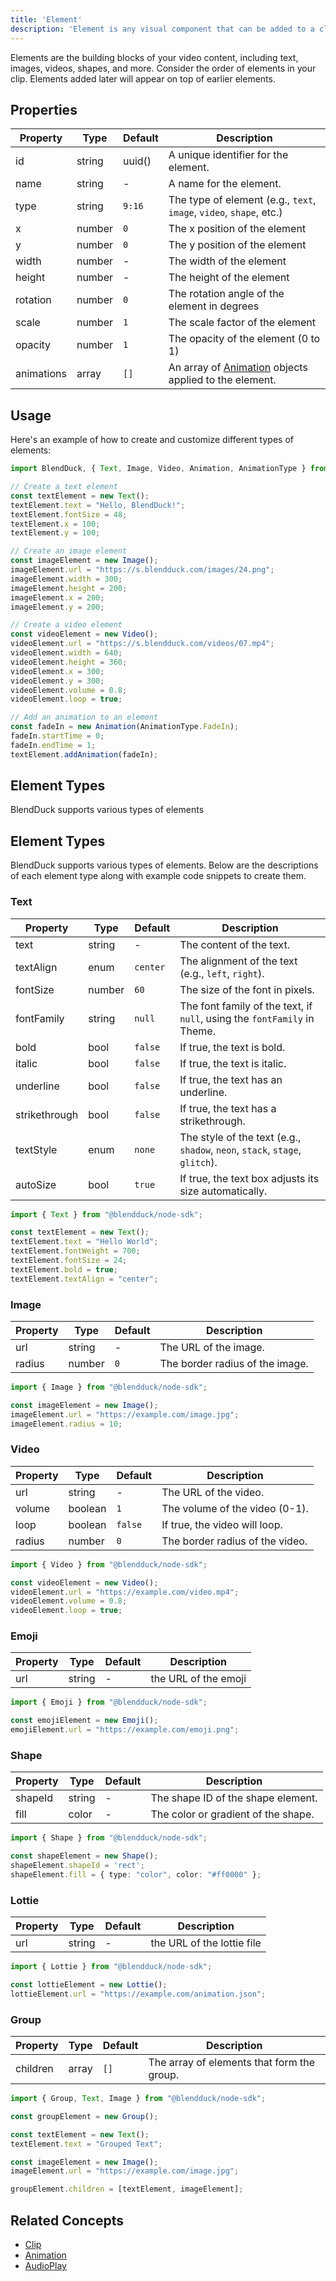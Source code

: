 ```yaml
---
title: 'Element'
description: 'Element is any visual component that can be added to a clip'
---
```


Elements are the building blocks of your video content, including text, images, videos, shapes, and more. Consider the order of elements in your clip. Elements added later will appear on top of earlier elements.

## Properties

| Property | Type | Default | Description |
|------|------|-------------|------|
| id | string | uuid() | A unique identifier for the element. |
| name | string | - | A name for the element. |
| type | string | `9:16` | The type of element (e.g., `text`, `image`, `video`, `shape`, etc.) |
| x | number | `0` | The x position of the element |
| y | number | `0` | The y position of the element |
| width | number | - | The width of the element |
| height | number | - | The height of the element |
| rotation | number | `0` | The rotation angle of the element in degrees |
| scale | number | `1` | The scale factor of the element |
| opacity | number | `1` | The opacity of the element (0 to 1) |
| animations | array | `[]` | An array of [Animation](/concepts/animation) objects applied to the element. |

## Usage

Here's an example of how to create and customize different types of elements:

```typescript
import BlendDuck, { Text, Image, Video, Animation, AnimationType } from "@blendduck/node-sdk";

// Create a text element
const textElement = new Text();
textElement.text = "Hello, BlendDuck!";
textElement.fontSize = 48;
textElement.x = 100;
textElement.y = 100;

// Create an image element
const imageElement = new Image();
imageElement.url = "https://s.blendduck.com/images/24.png";
imageElement.width = 300;
imageElement.height = 200;
imageElement.x = 200;
imageElement.y = 200;

// Create a video element
const videoElement = new Video();
videoElement.url = "https://s.blendduck.com/videos/07.mp4";
videoElement.width = 640;
videoElement.height = 360;
videoElement.x = 300;
videoElement.y = 300;
videoElement.volume = 0.8;
videoElement.loop = true;

// Add an animation to an element
const fadeIn = new Animation(AnimationType.FadeIn);
fadeIn.startTime = 0;
fadeIn.endTime = 1;
textElement.addAnimation(fadeIn);
```

## Element Types

BlendDuck supports various types of elements

## Element Types

BlendDuck supports various types of elements. Below are the descriptions of each element type along with example code snippets to create them.

### Text

| Property      | Type   | Default | Description                                        |
|---------------|--------|---------|----------------------------------------------------|
| text          | string | -       | The content of the text.                          |
| textAlign     | enum   | `center`  | The alignment of the text (e.g., `left`, `right`).|
| fontSize      | number | `60`       | The size of the font in pixels.                   |
| fontFamily    | string | `null`    | The font family of the text, if `null`, using the `fontFamily` in Theme. |
| bold          | bool   | `false`   | If true, the text is bold.                        |
| italic        | bool   | `false`   | If true, the text is italic.                      |
| underline     | bool   | `false`   | If true, the text has an underline.               |
| strikethrough | bool   | `false`   | If true, the text has a strikethrough.            |
| textStyle     | enum   | `none`  | The style of the text (e.g., `shadow`, `neon`, `stack`, `stage`, `glitch`).   |
| autoSize      | bool   | `true`   | If true, the text box adjusts its size automatically.|


```ts
import { Text } from "@blendduck/node-sdk";

const textElement = new Text();
textElement.text = "Hello World";
textElement.fontWeight = 700;
textElement.fontSize = 24;
textElement.bold = true;
textElement.textAlign = "center";
```

### Image

| Property | Type | Default | Description |
|------|------|-------------|------|
| url | string | - |  The URL of the image. |
| radius | number | `0` | The border radius of the image. |


```ts
import { Image } from "@blendduck/node-sdk";

const imageElement = new Image();
imageElement.url = "https://example.com/image.jpg";
imageElement.radius = 10;
```

### Video

| Property | Type | Default | Description |
|------|------|-------------|------|
| url | string | - |  The URL of the video. |
| volume | boolean | `1` | The volume of the video (0-1). |
| loop | boolean | `false` | If true, the video will loop. |
| radius | number | `0` | The border radius of the video. |

```ts
import { Video } from "@blendduck/node-sdk";

const videoElement = new Video();
videoElement.url = "https://example.com/video.mp4";
videoElement.volume = 0.8;
videoElement.loop = true;
```

### Emoji

| Property | Type | Default | Description |
|------|------|-------------|------|
| url | string | - | the URL of the emoji |

```ts
import { Emoji } from "@blendduck/node-sdk";

const emojiElement = new Emoji();
emojiElement.url = "https://example.com/emoji.png";
```

### Shape

| Property | Type | Default | Description |
|------|------|-------------|------|
| shapeId | string | - | The shape ID of the shape element. |
| fill | color | - | The color or gradient of the shape. |


```ts
import { Shape } from "@blendduck/node-sdk";

const shapeElement = new Shape();
shapeElement.shapeId = 'rect';
shapeElement.fill = { type: "color", color: "#ff0000" };
```

### Lottie

| Property | Type | Default | Description |
|------|------|-------------|------|
| url | string | - |  the URL of the lottie file |


```ts
import { Lottie } from "@blendduck/node-sdk";

const lottieElement = new Lottie();
lottieElement.url = "https://example.com/animation.json";
```

### Group

| Property | Type | Default | Description |
|------|------|-------------|------|
| children | array | `[]` |  The array of elements that form the group. |

```ts
import { Group, Text, Image } from "@blendduck/node-sdk";

const groupElement = new Group();

const textElement = new Text();
textElement.text = "Grouped Text";

const imageElement = new Image();
imageElement.url = "https://example.com/image.jpg";

groupElement.children = [textElement, imageElement];
```

## Related Concepts

- [Clip](/concepts/clip)
- [Animation](/concepts/animation)
- [AudioPlay](/concepts/audio-play)